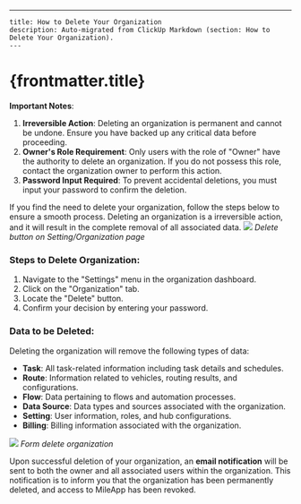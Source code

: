 ---
    title: How to Delete Your Organization
    description: Auto-migrated from ClickUp Markdown (section: How to Delete Your Organization).
    ---

# {frontmatter.title}

**Important Notes**:
1. **Irreversible Action**: Deleting an organization is permanent and cannot be undone. Ensure you have backed up any critical data before proceeding.
2. **Owner's Role Requirement**: Only users with the role of "Owner" have the authority to delete an organization. If you do not possess this role, contact the organization owner to perform this action.
3. **Password Input Required**: To prevent accidental deletions, you must input your password to confirm the deletion.

If you find the need to delete your organization, follow the steps below to ensure a smooth process. Deleting an organization is a irreversible action, and it will result in the complete removal of all associated data.
![](https://t3837933.p.clickup-attachments.com/t3837933/5ce846bd-e60a-4690-8823-fa87298ba19d/image.png)
_Delete button on Setting/Organization page_
### Steps to Delete Organization:
1. Navigate to the "Settings" menu in the organization dashboard.
2. Click on the "Organization" tab.
3. Locate the "Delete" button.
4. Confirm your decision by entering your password.
### Data to be Deleted:
Deleting the organization will remove the following types of data:
*   **Task**: All task-related information including task details and schedules.
*   **Route**: Information related to vehicles, routing results, and configurations.
*   **Flow**: Data pertaining to flows and automation processes.
*   **Data Source**: Data types and sources associated with the organization.
*   **Setting**: User information, roles, and hub configurations.
*   **Billing**: Billing information associated with the organization.

![](https://t3837933.p.clickup-attachments.com/t3837933/075b7ddc-d2c1-4794-93e3-b5284a415ba6/image.png)
_Form delete organization_

Upon successful deletion of your organization, an **email notification** will be sent to both the owner and all associated users within the organization. This notification is to inform you that the organization has been permanently deleted, and access to MileApp has been revoked.
